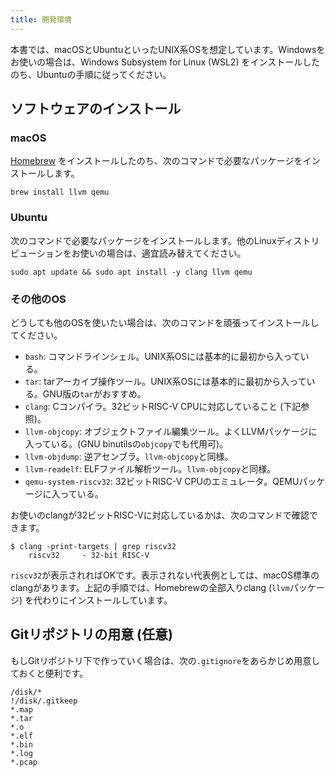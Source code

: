 ```yaml
---
title: 開発環境
---
```


本書では、macOSとUbuntuといったUNIX系OSを想定しています。Windowsをお使いの場合は、Windows Subsystem for Linux (WSL2) をインストールしたのち、Ubuntuの手順に従ってください。

## ソフトウェアのインストール

### macOS

[Homebrew](https://brew.sh/index\_ja) をインストールしたのち、次のコマンドで必要なパッケージをインストールします。

```
brew install llvm qemu
```

### Ubuntu

次のコマンドで必要なパッケージをインストールします。他のLinuxディストリビューションをお使いの場合は、適宜読み替えてください。

```
sudo apt update && sudo apt install -y clang llvm qemu
```

### その他のOS

どうしても他のOSを使いたい場合は、次のコマンドを頑張ってインストールしてください。

* `bash`: コマンドラインシェル。UNIX系OSには基本的に最初から入っている。
* `tar`: tarアーカイブ操作ツール。UNIX系OSには基本的に最初から入っている。GNU版の`tar`がおすすめ。
* `clang`: Cコンパイラ。32ビットRISC-V CPUに対応していること (下記参照)。
* `llvm-objcopy`: オブジェクトファイル編集ツール。よくLLVMパッケージに入っている。(GNU binutilsの`objcopy`でも代用可)。
* `llvm-objdump`: 逆アセンブラ。`llvm-objcopy`と同様。
* `llvm-readelf`: ELFファイル解析ツール。`llvm-objcopy`と同様。
* `qemu-system-riscv32`: 32ビットRISC-V CPUのエミュレータ。QEMUパッケージに入っている。

<Info>
お使いのclangが32ビットRISC-Vに対応しているかは、次のコマンドで確認できます。

```
$ clang -print-targets | grep riscv32
    riscv32     - 32-bit RISC-V
```

`riscv32`が表示されればOKです。表示されない代表例としては、macOS標準のclangがあります。上記の手順では、Homebrewの全部入りclang (`llvm`パッケージ) を代わりにインストールしています。
</Info>

## Gitリポジトリの用意 (任意)

もしGitリポジトリ下で作っていく場合は、次の`.gitignore`をあらかじめ用意しておくと便利です。

```plain:gitignore
/disk/*
!/disk/.gitkeep
*.map
*.tar
*.o
*.elf
*.bin
*.log
*.pcap
```
